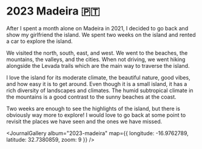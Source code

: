 # 2023 Madeira 🇵🇹

<JournalDate startDate="2023-03-01" endDate="2023-03-13" />

After I spent a month alone on Madeira in 2021, I decided to go back and show my girlfriend the island. We spent two weeks on the island and rented a car to explore the island.

We visited the north, south, east, and west. We went to the beaches, the mountains, the valleys, and the cities. When not driving, we went hiking alongside the Levada trails which are the main way to traverse the island.

I love the island for its moderate climate, the beautiful nature, good vibes, and how easy it is to get around. Even though it is a small island, it has a rich diversity of landscapes and climates. The humid subtropical climate in the mountains is a good contrast to the sunny beaches at the coast.

Two weeks are enough to see the highlights of the island, but there is obviously way more to explore! I would love to go back at some point to revisit the places we have seen and the ones we have missed.


<JournalGallery album="2023-madeira" map={{ longitude: -16.9762789, latitude: 32.7380859, zoom: 9 }} />

<OtherLogs current="2024-morocco" />